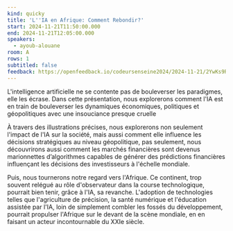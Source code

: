 ```yaml
---
kind: quicky
title: 'L''IA en Afrique: Comment Rebondir?'
start: 2024-11-21T11:50:00.000
end: 2024-11-21T12:05:00.000
speakers:
  - ayoub-alouane
room: A
rows: 1
subtitled: false
feedback: https://openfeedback.io/codeursenseine2024/2024-11-21/2YwKs9RSQkKgyc1EC5yn
---
```


L'intelligence artificielle ne se contente pas de bouleverser les paradigmes, elle les écrase. Dans cette présentation, nous explorerons comment l'IA est en train de bouleverser les dynamiques économiques, politiques et géopolitiques avec une insouciance presque cruelle

À travers des illustrations précises, nous explorerons non seulement l'impact de l'IA sur la société, mais aussi comment elle influence les décisions stratégiques au niveau géopolitique, pas seulement, nous découvrirons aussi comment les marchés financières sont devenus marionnettes d’algorithmes capables de générer des prédictions financières influençant les décisions des investisseurs à l'échelle mondiale.

Puis, nous tournerons notre regard vers l'Afrique. Ce continent, trop souvent relégué au rôle d'observateur dans la course technologique, pourrait bien tenir, grâce à l'IA, sa revanche. L'adoption de technologies telles que l'agriculture de précision, la santé numérique et l'éducation assistée par l'IA, loin de simplement combler les fossés du développement, pourrait propulser l'Afrique sur le devant de la scène mondiale, en en faisant un acteur incontournable du XXIe siècle.
